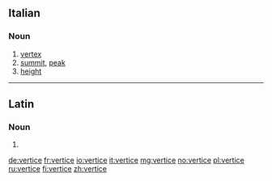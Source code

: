 ==Italian==

===Noun===
{{it-noun|vertic|m|e|i}}

# [[vertex]]
# [[summit]], [[peak]]
# [[height]]

----

==Latin==

===Noun===
{{la-noun-form|vertice}}

# {{inflection of|vertex||abl|s|lang=la}}

[[de:vertice]]
[[fr:vertice]]
[[io:vertice]]
[[it:vertice]]
[[mg:vertice]]
[[no:vertice]]
[[pl:vertice]]
[[ru:vertice]]
[[fi:vertice]]
[[zh:vertice]]